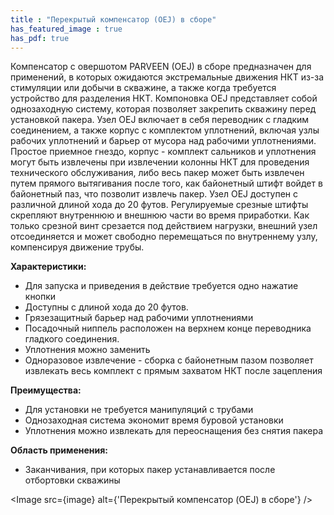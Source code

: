 ```yaml
---
title : "Перекрытый компенсатор (OEJ) в сборе"
has_featured_image : true
has_pdf: true
---
```


Компенсатор с овершотом PARVEEN (OEJ) в сборе предназначен для применений, в которых ожидаются экстремальные движения НКТ из-за стимуляции или добычи в скважине, а также когда требуется устройство для разделения НКТ.
Компоновка OEJ представляет собой однозаходную систему, которая позволяет закрепить скважину перед установкой пакера. Узел OEJ включает в себя переводник с гладким соединением, а также корпус с комплектом уплотнений, включая узлы рабочих уплотнений и барьер от мусора над рабочими уплотнениями. Простое приемное гнездо, корпус - комплект сальников и уплотнения могут быть извлечены при извлечении колонны НКТ для проведения технического обслуживания, либо весь пакер может быть извлечен путем прямого вытягивания после того, как байонетный штифт войдет в байонетный паз, что позволит извлечь пакер.
Узел OEJ доступен с различной длиной хода до 20 футов. Регулируемые срезные штифты скрепляют внутреннюю и внешнюю части во время приработки. Как только срезной винт срезается под действием нагрузки, внешний узел отсоединяется и может свободно перемещаться по внутреннему узлу, компенсируя движение трубы.

**Характеристики:**

* Для запуска и приведения в действие требуется одно нажатие кнопки
* Доступны с длиной хода до 20 футов.
* Грязезащитный барьер над рабочими уплотнениями
* Посадочный ниппель расположен на верхнем конце переводника гладкого соединения.
* Уплотнения можно заменить
* Одноразовое извлечение - сборка с байонетным пазом позволяет извлекать весь комплект с прямым захватом НКТ после зацепления


**Преимущества:**

* Для установки не требуется манипуляций с трубами
* Однозаходная система экономит время буровой установки
* Уплотнения можно извлекать для переоснащения без снятия пакера

**Область применения:**

* Заканчивания, при которых пакер устанавливается после отбортовки скважины


<Image src={image} alt={'Перекрытый компенсатор (OEJ) в сборе'} />